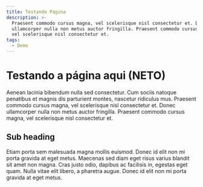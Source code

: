 ```yaml
---
title: Testando Página
description: >-
  Praesent commodo cursus magna, vel scelerisque nisl consectetur et. Donec
  ullamcorper nulla non metus auctor fringilla. Praesent commodo cursus magna,
  vel scelerisque nisl consectetur et.
tags:
  - Demo
---
```


# Testando a página  aqui (NETO)

Aenean lacinia bibendum nulla sed consectetur. Cum sociis natoque penatibus et magnis dis parturient montes, nascetur ridiculus mus. Praesent commodo cursus magna, vel scelerisque nisl consectetur et. Donec ullamcorper nulla non metus auctor fringilla. Praesent commodo cursus magna, vel scelerisque nisl consectetur et.

## Sub heading

Etiam porta sem malesuada magna mollis euismod. Donec id elit non mi porta gravida at eget metus. Maecenas sed diam eget risus varius blandit sit amet non magna. Cras justo odio, dapibus ac facilisis in, egestas eget quam. Nulla vitae elit libero, a pharetra augue. Donec id elit non mi porta gravida at eget metus.
